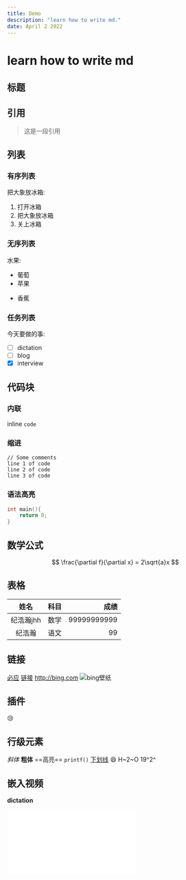 ```yaml
---
title: Demo
description: "learn how to write md."
date: April 2 2022
---
```


# learn how to write md

## 标题

## 引用

> 这是一段引用

## 列表

### 有序列表

把大象放冰箱:

1. 打开冰箱
2. 把大象放冰箱
3. 关上冰箱

### 无序列表

水果:

- 葡萄
- 苹果
* 香蕉

### 任务列表

今天要做的事:

- [ ] dictation
- [ ] blog
- [x] interview

## 代码块

### 内联

inline `code`

### 缩进

    // Some comments
    line 1 of code
    line 2 of code
    line 3 of code

### 语法高亮

```c
int main(){
    return 0;
}
```

## 数学公式

$$
\frac{\partial f}{\partial x} = 2\sqrt{a}x
$$

## 表格

|姓名|科目|成绩|
|:---:|:--|---:|
|纪浩瀚jhh|数学|99999999999|
|纪浩瀚|语文|99|

## 链接

[必应](http://bing.com "一个简洁的搜索引擎")
[链接](#链接 "标题")
http://bing.com
![](https://cn.bing.com/th?id=OHR.WhangareiFalls_ZH-CN9150162556_1920x1200.jpg&rf=LaDigue_1920x1200.jpg "bing壁纸")

## 插件

:cry:

## 行级元素

*斜体*
**粗体**
==高亮==
`printf()`
<u>下划线</u>
:smile:
H~2~O
19^2^

## 嵌入视频
**dictation**
<iframe src="//player.bilibili.com/player.html?aid=84745697&bvid=BV1U7411a7xG&cid=149230935&page=64" scrolling="no" border="0" frameborder="no" framespacing="0" allowfullscreen="true"> </iframe>